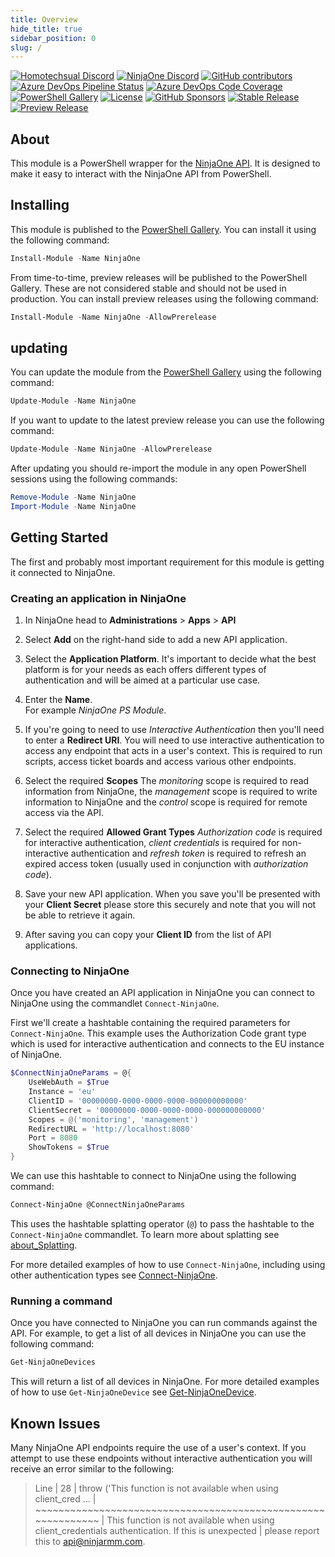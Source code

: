 ```yaml
---
title: Overview
hide_title: true
sidebar_position: 0
slug: /
---
```


[![Homotechsual Discord](https://img.shields.io/discord/1075421628424523816?style=for-the-badge&logo=discord&logoColor=white&label=Homotechsual%20Discord)](https://discord.gg/NrCjh5ht7K)
[![NinjaOne Discord](https://img.shields.io/discord/676451788395642880?style=for-the-badge&logo=discord&logoColor=white&label=NinjaOne%20Discord)](https://discord.gg/NinjaOne)
[![GitHub contributors](https://img.shields.io/github/contributors/homotechsual/ninjaone?style=for-the-badge&logo=github)](https://github.com/homotechsual/ninjaone/)
[![Azure DevOps Pipeline Status](https://img.shields.io/azure-devops/tests/MSPsUK/NinjaOne/5?style=for-the-badge)](https://dev.azure.com/MSPsUK/NinjaOne/_build?definitionId=5)
[![Azure DevOps Code Coverage](https://img.shields.io/azure-devops/coverage/MSPsUK/NinjaOne/5?style=for-the-badge)](https://dev.azure.com/MSPsUK/NinjaOne/_build?definitionId=5)
[![PowerShell Gallery](https://img.shields.io/powershellgallery/dt/NinjaOne?style=for-the-badge)](https://www.powershellgallery.com/packages/NinjaOne/)
[![License](https://img.shields.io/github/license/homotechsual/NinjaOne?style=for-the-badge)](https://mit.license.homotechsual.dev/)
[![GitHub Sponsors](https://img.shields.io/github/sponsors/homotechsual?style=for-the-badge)](https://github.com/sponsors/homotechsual/)
[![Stable Release](https://img.shields.io/powershellgallery/v/NinjaOne?label=Stable+Release&style=for-the-badge)](https://www.powershellgallery.com/packages/NinjaOne/)
[![Preview Release](https://img.shields.io/powershellgallery/v/NinjaOne?label=Preview+Release&include_prereleases&style=for-the-badge)](https://www.powershellgallery.com/packages/NinjaOne/)

## About

This module is a PowerShell wrapper for the [NinjaOne API](https://eu.ninjarmm.com/apidocs-beta). It is designed to make it easy to interact with the NinjaOne API from PowerShell.

## Installing

This module is published to the [PowerShell Gallery](https://www.powershellgallery.com/packages/NinjaOne/). You can install it using the following command:

```powershell
Install-Module -Name NinjaOne
```

From time-to-time, preview releases will be published to the PowerShell Gallery. These are not considered stable and should not be used in production. You can install preview releases using the following command:

```powershell
Install-Module -Name NinjaOne -AllowPrerelease
```

## updating

You can update the module from the [PowerShell Gallery](https://www.powershellgallery.com/packages/NinjaOne/) using the following command:

```powershell
Update-Module -Name NinjaOne
```

If you want to update to the latest preview release you can use the following command:

```powershell
Update-Module -Name NinjaOne -AllowPrerelease
```

After updating you should re-import the module in any open PowerShell sessions using the following commands:

```powershell
Remove-Module -Name NinjaOne
Import-Module -Name NinjaOne
```

## Getting Started

The first and probably most important requirement for this module is getting it connected to NinjaOne.

### Creating an application in NinjaOne

1. In NinjaOne head to **Administrations** > **Apps** > **API**

1. Select **Add** on the right-hand side to add a new API application.

1. Select the **Application Platform**.
It's important to decide what the best platform is for your needs as each offers different types of authentication and will be aimed at a particular use case.

1. Enter the **Name**.  
For example *NinjaOne PS Module*.

1. If you're going to need to use *Interactive Authentication* then you'll need to enter a **Redirect URI**.
You will need to use interactive authentication to access any endpoint that acts in a user's context. This is required to run scripts, access ticket boards and access various other endpoints.

1. Select the required **Scopes**
The *monitoring* scope is required to read information from NinjaOne, the *management* scope is required to write information to NinjaOne and the *control* scope is required for remote access via the API.

1. Select the required **Allowed Grant Types**
*Authorization code* is required for interactive authentication, *client credentials* is required for non-interactive authentication and *refresh token* is required to refresh an expired access token (usually used in conjunction with *authorization code*).

1. Save your new API application.
When you save you'll be presented with your **Client Secret** please store this securely and note that you will not be able to retrieve it again.

1. After saving you can copy your **Client ID** from the list of API applications.

### Connecting to NinjaOne

Once you have created an API application in NinjaOne you can connect to NinjaOne using the commandlet `Connect-NinjaOne`.

First we'll create a hashtable containing the required parameters for `Connect-NinjaOne`. This example uses the Authorization Code grant type which is used for interactive authentication and connects to the EU instance of NinjaOne.

```powershell
$ConnectNinjaOneParams = @{
    UseWebAuth = $True
    Instance = 'eu'
    ClientID = '00000000-0000-0000-0000-000000000000' 
    ClientSecret = '00000000-0000-0000-0000-000000000000'
    Scopes = @('monitoring', 'management')
    RedirectURL = 'http://localhost:8080'
    Port = 8080
    ShowTokens = $True
}
```

We can use this hashtable to connect to NinjaOne using the following command:

```powershell
Connect-NinjaOne @ConnectNinjaOneParams
```

This uses the hashtable splatting operator (`@`) to pass the hashtable to the `Connect-NinjaOne` commandlet. To learn more about splatting see [about_Splatting](https://docs.microsoft.com/en-us/powershell/module/microsoft.powershell.core/about/about_splatting?view=powershell-7.1).

For more detailed examples of how to use `Connect-NinjaOne`, including using other authentication types see [Connect-NinjaOne](./commandlets/connect/Connect-NinjaOne.mdx).

### Running a command

Once you have connected to NinjaOne you can run commands against the API. For example, to get a list of all devices in NinjaOne you can use the following command:

```powershell
Get-NinjaOneDevices
```

This will return a list of all devices in NinjaOne. For more detailed examples of how to use `Get-NinjaOneDevice` see [Get-NinjaOneDevice](./commandlets/get/Get-NinjaOneDevices.mdx).

## Known Issues

Many NinjaOne API endpoints require the use of a user's context. If you attempt to use these endpoints without interactive authentication you will receive an error similar to the following:

> Line |
>   28 |          throw ('This function is not available when using client_cred …
>      |          ~~~~~~~~~~~~~~~~~~~~~~~~~~~~~~~~~~~~~~~~~~~~~~~~~~~~~~~~~~~~~
>      | This function is not available when using client_credentials authentication. If this is unexpected
>      | please report this to api@ninjarmm.com.
